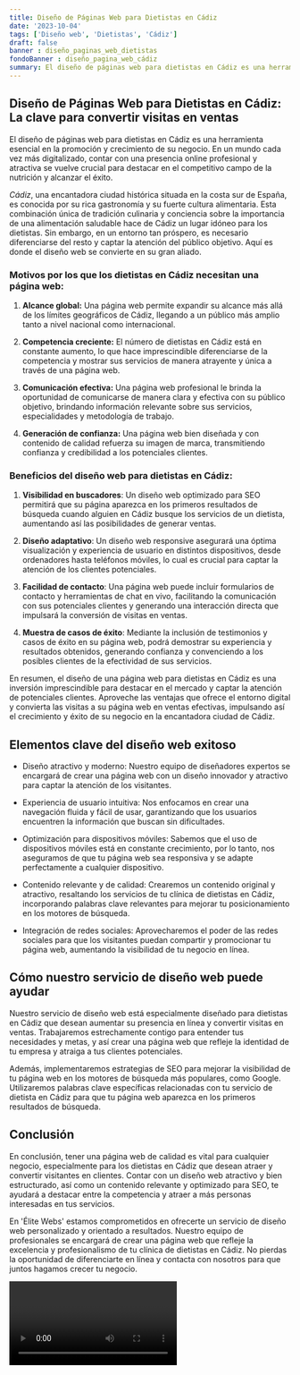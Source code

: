 ```yaml
---
title: Diseño de Páginas Web para Dietistas en Cádiz
date: '2023-10-04'
tags: ['Diseño web', 'Dietistas', 'Cádiz']
draft: false
banner : diseño_paginas_web_dietistas
fondoBanner : diseño_pagina_web_cádiz
summary: El diseño de páginas web para dietistas en Cádiz es una herramienta esencial en la promoción y crecimiento de su negocio. En un mundo cada vez más digitalizado, contar con una presencia online profesional y atractiva se vuelve crucial para destacar en el competitivo campo de la nutrición y alcanzar el éxito.
---
```


## Diseño de Páginas Web para Dietistas en Cádiz: La clave para convertir visitas en ventas

El diseño de páginas web para dietistas en Cádiz es una herramienta esencial en la promoción y crecimiento de su negocio. En un mundo cada vez más digitalizado, contar con una presencia online profesional y atractiva se vuelve crucial para destacar en el competitivo campo de la nutrición y alcanzar el éxito.

*Cádiz*, una encantadora ciudad histórica situada en la costa sur de España, es conocida por su rica gastronomía y su fuerte cultura alimentaria. Esta combinación única de tradición culinaria y conciencia sobre la importancia de una alimentación saludable hace de Cádiz un lugar idóneo para los dietistas. Sin embargo, en un entorno tan próspero, es necesario diferenciarse del resto y captar la atención del público objetivo. Aquí es donde el diseño web se convierte en su gran aliado.

### Motivos por los que los dietistas en Cádiz necesitan una página web:

1. **Alcance global:** Una página web permite expandir su alcance más allá de los límites geográficos de Cádiz, llegando a un público más amplio tanto a nivel nacional como internacional.

2. **Competencia creciente:** El número de dietistas en Cádiz está en constante aumento, lo que hace imprescindible diferenciarse de la competencia y mostrar sus servicios de manera atrayente y única a través de una página web.

3. **Comunicación efectiva:** Una página web profesional le brinda la oportunidad de comunicarse de manera clara y efectiva con su público objetivo, brindando información relevante sobre sus servicios, especialidades y metodología de trabajo.

4. **Generación de confianza:** Una página web bien diseñada y con contenido de calidad refuerza su imagen de marca, transmitiendo confianza y credibilidad a los potenciales clientes.

### Beneficios del diseño web para dietistas en Cádiz:

1. **Visibilidad en buscadores**: Un diseño web optimizado para SEO permitirá que su página aparezca en los primeros resultados de búsqueda cuando alguien en Cádiz busque los servicios de un dietista, aumentando así las posibilidades de generar ventas.

2. **Diseño adaptativo**: Un diseño web responsive asegurará una óptima visualización y experiencia de usuario en distintos dispositivos, desde ordenadores hasta teléfonos móviles, lo cual es crucial para captar la atención de los clientes potenciales.

3. **Facilidad de contacto**: Una página web puede incluir formularios de contacto y herramientas de chat en vivo, facilitando la comunicación con sus potenciales clientes y generando una interacción directa que impulsará la conversión de visitas en ventas.

4. **Muestra de casos de éxito**: Mediante la inclusión de testimonios y casos de éxito en su página web, podrá demostrar su experiencia y resultados obtenidos, generando confianza y convenciendo a los posibles clientes de la efectividad de sus servicios.

En resumen, el diseño de una página web para dietistas en Cádiz es una inversión imprescindible para destacar en el mercado y captar la atención de potenciales clientes. Aproveche las ventajas que ofrece el entorno digital y convierta las visitas a su página web en ventas efectivas, impulsando así el crecimiento y éxito de su negocio en la encantadora ciudad de Cádiz.

<GifSeo />

<Cta />

## Elementos clave del diseño web exitoso

- Diseño atractivo y moderno: Nuestro equipo de diseñadores expertos se encargará de crear una página web con un diseño innovador y atractivo para captar la atención de los visitantes.

- Experiencia de usuario intuitiva: Nos enfocamos en crear una navegación fluida y fácil de usar, garantizando que los usuarios encuentren la información que buscan sin dificultades.

- Optimización para dispositivos móviles: Sabemos que el uso de dispositivos móviles está en constante crecimiento, por lo tanto, nos aseguramos de que tu página web sea responsiva y se adapte perfectamente a cualquier dispositivo.

- Contenido relevante y de calidad: Crearemos un contenido original y atractivo, resaltando los servicios de tu clínica de dietistas en Cádiz, incorporando palabras clave relevantes para mejorar tu posicionamiento en los motores de búsqueda.

- Integración de redes sociales: Aprovecharemos el poder de las redes sociales para que los visitantes puedan compartir y promocionar tu página web, aumentando la visibilidad de tu negocio en línea.

## Cómo nuestro servicio de diseño web puede ayudar

Nuestro servicio de diseño web está especialmente diseñado para dietistas en Cádiz que desean aumentar su presencia en línea y convertir visitas en ventas. Trabajaremos estrechamente contigo para entender tus necesidades y metas, y así crear una página web que refleje la identidad de tu empresa y atraiga a tus clientes potenciales.

Además, implementaremos estrategias de SEO para mejorar la visibilidad de tu página web en los motores de búsqueda más populares, como Google. Utilizaremos palabras clave específicas relacionadas con tu servicio de dietista en Cádiz para que tu página web aparezca en los primeros resultados de búsqueda.

## Conclusión

En conclusión, tener una página web de calidad es vital para cualquier negocio, especialmente para los dietistas en Cádiz que desean atraer y convertir visitantes en clientes. Contar con un diseño web atractivo y bien estructurado, así como un contenido relevante y optimizado para SEO, te ayudará a destacar entre la competencia y atraer a más personas interesadas en tus servicios.

En 'Élite Webs' estamos comprometidos en ofrecerte un servicio de diseño web personalizado y orientado a resultados. Nuestro equipo de profesionales se encargará de crear una página web que refleje la excelencia y profesionalismo de tu clínica de dietistas en Cádiz. No pierdas la oportunidad de diferenciarte en línea y contacta con nosotros para que juntos hagamos crecer tu negocio.

<Video />

<CtaBot job='Dietistas' city='Cádiz'/>

<Gmaps query='Cádiz+españa+maps' />